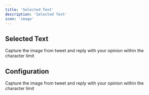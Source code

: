 ```yaml
---
title: 'Selected Text'
description: 'Selected Text'
icon: 'image'
---
```


## Selected Text
<Card title="Selected Text in Action" img="/images/lexi-selected-text.png">
  Capture the image from tweet and reply with your opinion within the character limit
</Card>

## Configuration

<Card title="Selected Text Configuration" img="/images/lexi-selected-text-config.png">
  Capture the image from tweet and reply with your opinion within the character limit
</Card>
